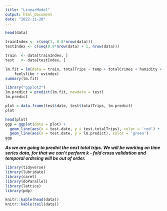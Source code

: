 ```yaml
---
title: "LinearModel"
output: html_document
date: "2022-11-20"
---
```


```r
head(data)

trainIndex <- c(seq(1, 0.8*nrow(data)))
testIndex <- c(seq(0.8*nrow(data) + 1, nrow(data)))

train  <- data[trainIndex, ]
test   <- data[testIndex, ]

lm.fit = lm(data = train, totalTrips ~ temp + totalCrimes + humidity + windspeed + visibility + 
    feelslike + uvindex)
summary(lm.fit)
```

```r
library("ggplot2")
lm.predict = predict(lm.fit, newdata = test)
lm.predict

plot = data.frame(test$date, test$totalTrips, lm.predict)
plot

head(plot)
ggp = ggplot(data = plot) + 
  geom_line(aes(x = test.date, y = test.totalTrips), color = 'red') + 
  geom_line(aes(x = test.date, y = lm.predict), color = 'green')
ggp
```

***As we are going to predict the next total trips. We will be working on time series data, for that we can't perform k - fold cross validation and temporal ordreing will be out of order.***
```r
library(tidyverse)
library(lubridate)
library(caret)
library(doParallel)
library(lattice)
library(pdp)

knitr::kable(head(data))
knitr::kable(tail(data))
```

```r

```

